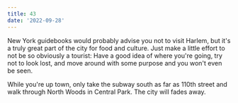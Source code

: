 ```yaml
---
title: 43
date: '2022-09-28'
---
```


New York guidebooks would probably advise you not to visit Harlem, but it's a truly great part of the city for food and culture. Just make a little effort to not be so obviously a tourist: Have a good idea of where you're going, try not to look lost, and move around with some purpose and you won't even be seen.

While you're up town, only take the subway south as far as 110th street and walk through North Woods in Central Park. The city will fades away.
